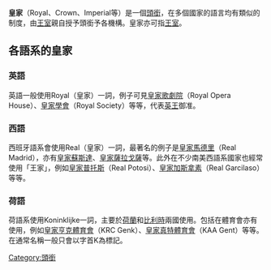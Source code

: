 {{otheruse}}
{{无来源|time=2022-5-4}}
'''皇家'''（Royal、Crown、Imperial等）是一個[[頭銜|頭銜]]，在多個國家的語言均有類似的制度，由[[王室|王室]]親自授予頭銜予各機構。皇家亦可指[[王室|王室]]。

==各語系的皇家==
===英語===
英語一般使用Royal（皇家）一詞，例子可見[[皇家歌劇院|皇家歌劇院]]（Royal Opera House）、[[皇家學會|皇家學會]]（Royal Society）等等，代表[[英国君主|英王]]御准。

===西語===
西班牙語系會使用Real（皇家）一詞，最著名的例子是[[皇家馬德里|皇家馬德里]]（Real Madrid），亦有[[皇家蘇斯達|皇家蘇斯達]]、[[皇家薩拉戈薩|皇家薩拉戈薩]]等。此外在不少南美西語系國家也經常使用「王家」，例如[[皇家普托斯|皇家普托斯]]（Real Potosi）、[[皇家加斯拿素|皇家加斯拿素]]（Real Garcilaso）等等。

===荷語===
{{main|皇家 (荷蘭語)}}
荷語系使用Koninklijke一詞，主要於[[荷蘭|荷蘭]]和[[比利時|比利時]]兩國使用。包括在體育會亦有使用，例如[[皇家亨克體育會|皇家亨克體育會]]（KRC Genk）、[[皇家真特體育會|皇家真特體育會]]（KAA Gent）等等。在通常名稱一般只會以字首K為標記。

[[Category:頭銜|Category:頭銜]]